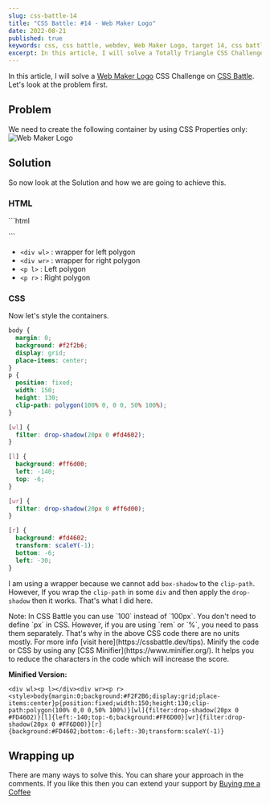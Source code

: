 ```yaml
---
slug: css-battle-14
title: "CSS Battle: #14 - Web Maker Logo"
date: 2022-08-21
published: true
keywords: css, css battle, webdev, Web Maker Logo, target 14, css battle 14
excerpt: In this article, I will solve a Totally Triangle CSS Challenge on CSS Battle.
---
```


In this article, I will solve a [Web Maker Logo](https://cssbattle.dev/play/14) CSS Challenge on [CSS Battle](https://cssbattle.dev). Let's look at the problem first.

## Problem

We need to create the following container by using CSS Properties only:
![Web Maker Logo](https://cssbattle.dev/targets/14.png)

## Solution

So now look at the Solution and how we are going to achieve this.

<YouTube id="2YXNVlBKhLI" />

### HTML

<CodeTitle lang="html" title="index.html" />
```html
<div wl><p l></div>
<div wr><p r>
```

- `<div wl>` : wrapper for left polygon
- `<div wr>` : wrapper for right polygon
- `<p l>` : Left polygon
- `<p r>` : Right polygon

### CSS

Now let's style the containers.

<CodeTitle lang="css" title="style.css" />

```css
body {
  margin: 0;
  background: #f2f2b6;
  display: grid;
  place-items: center;
}
p {
  position: fixed;
  width: 150;
  height: 130;
  clip-path: polygon(100% 0, 0 0, 50% 100%);
}

[wl] {
  filter: drop-shadow(20px 0 #fd4602);
}

[l] {
  background: #ff6d00;
  left: -140;
  top: -6;
}

[wr] {
  filter: drop-shadow(20px 0 #ff6d00);
}

[r] {
  background: #fd4602;
  transform: scaleY(-1);
  bottom: -6;
  left: -30;
}
```

I am using a wrapper because we cannot add `box-shadow` to the `clip-path`. However, If you wrap the `clip-path` in some `div` and then apply the `drop-shadow` then it works. That's what I did here.

<Tip id="1">
  Note: In CSS Battle you can use `100` instead of `100px`. You don't need to
  define `px` in CSS. However, if you are using `rem` or `%`, you need to pass
  them separately. That's why in the above CSS code there are no units mostly.
  For more info [visit here](https://cssbattle.dev/tips).
</Tip>

<Tip id="2">
  Minify the code or CSS by using any [CSS Minifier](https://www.minifier.org/).
  It helps you to reduce the characters in the code which will increase the
  score.
</Tip>

**Minified Version:**

```text
<div wl><p l></div><div wr><p r><style>body{margin:0;background:#F2F2B6;display:grid;place-items:center}p{position:fixed;width:150;height:130;clip-path:polygon(100% 0,0 0,50% 100%)}[wl]{filter:drop-shadow(20px 0 #FD4602)}[l]{left:-140;top:-6;background:#FF6D00}[wr]{filter:drop-shadow(20px 0 #FF6D00)}[r]{background:#FD4602;bottom:-6;left:-30;transform:scaleY(-1)}
```

## Wrapping up

There are many ways to solve this. You can share your approach in the comments. If you like this then you can extend your support by [Buying me a Coffee](https://buymeacoffee.com/j471n)

<NextAndPreviousButton
  prevHref="/blogs/css-battle-13"
  prevTitle="CSS Battle: #13 - Totally Triangle"
  nextHref="/blogs/css-battle-15"
  nextTitle="CSS Battle: #15 - Overlap"
/>
